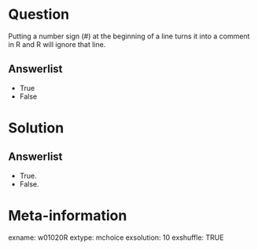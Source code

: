 Question
========
Putting a number sign (#) at the beginning of a line turns it into a comment in R and R will ignore that line.

Answerlist
----------
* True
* False


Solution
========

Answerlist
----------
* True.
* False.


Meta-information
================
exname: w01020R
extype: mchoice
exsolution: 10
exshuffle: TRUE